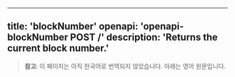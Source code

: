 <!-- AUTO-GENERATED-CONTENT:START (ENGLISH-COPY) -->
---
title: 'blockNumber'
openapi: 'openapi-blockNumber POST /'
description: 'Returns the current block number.'
---

> **참고**: 이 페이지는 아직 한국어로 번역되지 않았습니다. 아래는 영어 원문입니다.
